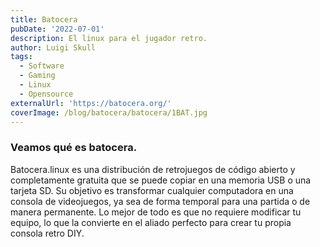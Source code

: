 ```yaml
---
title: Batocera
pubDate: '2022-07-01'
description: El linux para el jugador retro.
author: Luigi Skull
tags:
  - Software
  - Gaming
  - Linux
  - Opensource
externalUrl: 'https://batocera.org/'
coverImage: /blog/batocera/batocera/1BAT.jpg
---
```



### Veamos qué es batocera.


Batocera.linux es una distribución de retrojuegos de código abierto y completamente gratuita que se puede copiar en una memoria USB o una tarjeta SD. Su objetivo es transformar cualquier computadora  en una consola de videojuegos, ya sea de forma temporal para una partida o de manera permanente. Lo mejor de todo es que no requiere modificar tu equipo, lo que la convierte en el aliado perfecto para crear tu propia consola retro DIY.
